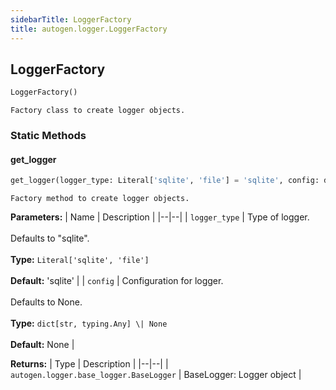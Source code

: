 ```yaml
---
sidebarTitle: LoggerFactory
title: autogen.logger.LoggerFactory
---
```

<h2 id="autogen.logger.LoggerFactory" class="doc doc-heading">
    <code class="doc-symbol doc-symbol-heading doc-symbol-class"></code>
    <span class="doc doc-object-name doc-class-name">LoggerFactory</span>
</h2>

```python
LoggerFactory()
```

    Factory class to create logger objects.

### Static Methods

<code class="doc-symbol doc-symbol-heading doc-symbol-method"></code>
#### get_logger

```python
get_logger(logger_type: Literal['sqlite', 'file'] = 'sqlite', config: dict[str, typing.Any] | None = None) -> autogen.logger.base_logger.BaseLogger
```

    Factory method to create logger objects.

<b>Parameters:</b>
| Name | Description |
|--|--|
| `logger_type` | Type of logger.<br/><br/>Defaults to "sqlite".<br/><br/>**Type:** `Literal['sqlite', 'file']`<br/><br/>**Default:** 'sqlite' |
| `config` | Configuration for logger.<br/><br/>Defaults to None.<br/><br/>**Type:** `dict[str, typing.Any] \| None`<br/><br/>**Default:** None |

<b>Returns:</b>
| Type | Description |
|--|--|
| `autogen.logger.base_logger.BaseLogger` | BaseLogger: Logger object |

<br />